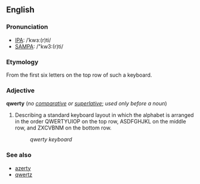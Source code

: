 ==English==
===Pronunciation===
*[[IPA]]: /ˈkwɜː(r)ti/
*[[SAMPA]]: /"kw3:(r)ti/

===Etymology===
From the first six letters on the top row of such a keyboard.

===Adjective===
'''qwerty''' (''no [[comparative]] or [[superlative]]''; ''used only before a noun'')

#Describing a standard keyboard layout in which the alphabet is arranged in the order QWERTYUIOP on the top row, ASDFGHJKL on the middle row, and ZXCVBNM on the bottom row.
#:''qwerty keyboard''

===See also===
*[[azerty]]
*[[qwertz]]